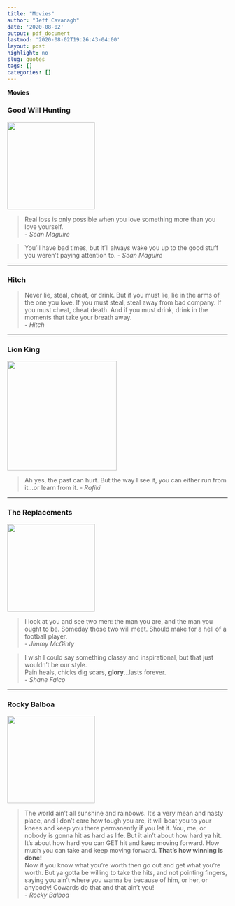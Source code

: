 ```yaml
---
title: "Movies"
author: "Jeff Cavanagh"
date: '2020-08-02'
output: pdf_document
lastmod: '2020-08-02T19:26:43-04:00'
layout: post
highlight: no
slug: quotes
tags: []
categories: []
---
```


**Movies**

### Good Will Hunting

![](/good_thoughts/2020-08-02-media_files/51OV3-6n+pL._AC_.jpg){width=200px}

> Real loss is only possible when you love something more than you love yourself.  
- *Sean Maguire*

> You'll have bad times, but it'll always wake you up to the good stuff you weren't paying attention to.
- *Sean Maguire*

***

### Hitch

> Never lie, steal, cheat, or drink. But if you must lie, lie in the arms of the one you love. If you must steal, steal away from bad company. If you must cheat, cheat death. And if you must drink, drink in the moments that take your breath away.  
- *Hitch*

***

### Lion King

![](/good_thoughts/2020-08-02-media_files/Profile_-_Rafiki.jpg){width=250px}

> Ah yes, the past can hurt. But the way I see it, you can either run from it...or learn from it.
- *Rafiki*

***

### The Replacements

![](/good_thoughts/2020-08-02-media_files/8bb289a88a072aa0649f09839c378543.jpg){width=200px}

> I look at you and see two men: the man you are, and the man you ought to be. Someday those two will meet. Should make for a hell of a football player.  
- *Jimmy McGinty*

> I wish I could say something classy and inspirational, but that just wouldn't be our style.  
Pain heals, chicks dig scars, **glory**...lasts forever.   
- *Shane Falco*

***

### Rocky Balboa

![](/good_thoughts/2020-08-02-media_files/41TIqzhWNvL._AC_.jpg){width=200px}

> The world ain't all sunshine and rainbows. It's a very mean and nasty place, and I don't care how tough you are, it will beat you to your knees and keep you there permanently if you let it. You, me, or nobody is gonna hit as hard as life. But it ain't about how hard ya hit. It's about how hard you can GET hit and keep moving forward. How much you can take and keep moving forward. **That's how winning is done!**  
Now if you know what you're worth then go out and get what you're worth. But ya gotta be willing to take the hits, and not pointing fingers, saying you ain't where you wanna be because of him, or her, or anybody! Cowards do that and that ain't you!  
- *Rocky Balboa*


